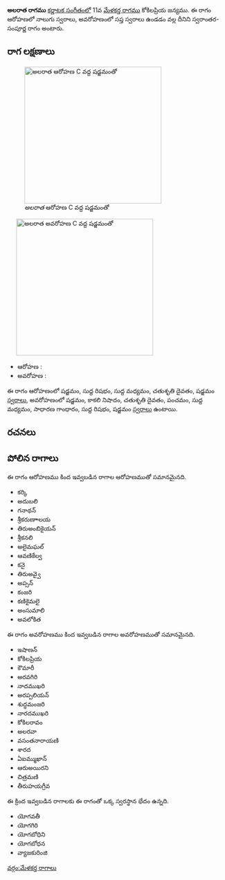{{Infobox ragam
	| name          	= అలరాత
	| synonym	    	= 
	| mela          	= 
	| chakra        	= 
	| janaka        	= 
	| type          	= స్వరాంతర-సంపూర్ణ
	| arohanam      	= {{svaraC|S|R1|M1|D2|S'}} 
	| avarohanam    	= {{svaraC|S'|N3|D2|P|M1|G2|R1|S}}
	| jeeva         	=
	| chhaya        	=
	| nyasa         	=
	| vishesha      	= 
	| equivalent  		= 
}}
{{కర్ణాటక సంగీత రాగాలు}}
'''అలరాత రాగము''' [[కర్ణాటక సంగీతం]]లో 11వ [[మేళకర్త రాగము]] కోకిలప్రియ జన్యము.  ఈ రాగం ఆరోహణలో నాలుగు స్వరాలు, అవరోహణంలో సప్త స్వరాలు ఉండడం వల్ల దీనిని స్వరాంతర-సంపూర్ణ రాగం అంటారు.


==రాగ లక్షణాలు==
[[Image:alarata_ar_kb2wiki.png|thumb|right|316px|''అలరాత'' ఆరోహణ C వద్ద షడ్జమంతో]]
	[[Image:alarata_av_kb2wiki.png|thumb|right|316px|''అలరాత'' అవరోహణ C వద్ద షడ్జమంతో]]

* ఆరోహణ : {{svaraC|S|R1|M1|D2|S'}} 
* అవరోహణ : {{svaraC|S'|N3|D2|P|M1|G2|R1|S}}

ఈ రాగం ఆరోహణంలో షడ్జమం, సుద్ద  రిషభం, సుద్ద మధ్యమం, చతుశృతి దైవతం, షడ్జమం [[స్వరాలు]], అవరోహణంలో షడ్జమం, కాకలి  నిషాదం, చతుశృతి దైవతం, పంచమం, సుద్ద మధ్యమం, సాధారణ  గాంధారం, సుద్ద  రిషభం, షడ్జమం [[స్వరాలు]] ఉంటాయి.

==రచనలు==



==పోలిన రాగాలు==
ఈ రాగం ఆరోహణము కింద ఇవ్వబడిన రాగాల ఆరోహణముతో సమానమైనది.
* కర్కి
* అదుబలి
* గనాథన్
* శ్రీకరుణాాలయ
* తిరుఅంబికైయన్
* శ్రీకనలి
* అలైమఘల్
* ఆవణికేల్వ
*  కనై
* తిరుఅవ్వై
* అప్సన్
* కంజరి
* కణికైమలై
* అంసుమాలి
* అవలోకిత

ఈ రాగం అవరోహణము కింద ఇవ్వబడిన రాగాల అవరోహణముతో సమానమైనది.
* ఇషాణన్
* కోకిలప్రియ
* కౌమారీ
* అరవగిరి
* నాదముఖరి
* అరప్పలియన్
* శుద్ధమంజరి
* నారదముఖరి
* కోకిలరావం
* అలరవా
* వసంతనారాయణి
* శారద
* ఏఐమ్ముఖాన్
* ఆరుఅయిరని
* చిత్రమణి
*  తీరుహయగ్రీవ

ఈ క్రింద ఇవ్వబడిన రాగాలకు ఈ రాగంతో ఒక్క స్వరస్థాన భేదం ఉన్నది.
*  యోగవతీ
* యోగగిరి
* యోగబోధిని
* యోగబోధన
* వ్యాజకురింజి



[[వర్గం:మేళకర్త రాగాలు]]